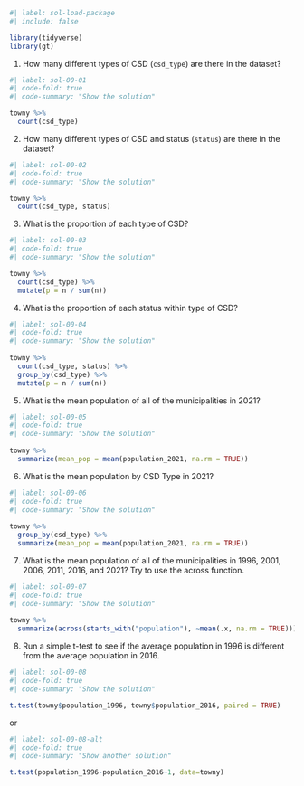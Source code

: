 ```r
#| label: sol-load-package
#| include: false

library(tidyverse)
library(gt)
```



1. How many different types of CSD (`csd_type`) are there in the dataset?

```r
#| label: sol-00-01
#| code-fold: true
#| code-summary: "Show the solution"

towny %>%
  count(csd_type)

```

2. How many different types of CSD and status (`status`) are there in the dataset?

```r
#| label: sol-00-02
#| code-fold: true
#| code-summary: "Show the solution"

towny %>%
  count(csd_type, status)
```

3. What is the proportion of each type of CSD?

```r
#| label: sol-00-03
#| code-fold: true
#| code-summary: "Show the solution"

towny %>%
  count(csd_type) %>%
  mutate(p = n / sum(n))
```

4. What is the proportion of each status within type of CSD?

```r
#| label: sol-00-04
#| code-fold: true
#| code-summary: "Show the solution"
 
towny %>%
  count(csd_type, status) %>%
  group_by(csd_type) %>%
  mutate(p = n / sum(n))
```

5. What is the mean population of all of the municipalities in 2021?

```r
#| label: sol-00-05
#| code-fold: true
#| code-summary: "Show the solution"
 
towny %>%
  summarize(mean_pop = mean(population_2021, na.rm = TRUE))

```

6. What is the mean population by CSD Type in 2021?

```r
#| label: sol-00-06
#| code-fold: true
#| code-summary: "Show the solution"
 
towny %>%
  group_by(csd_type) %>%
  summarize(mean_pop = mean(population_2021, na.rm = TRUE))
```

7. What is the mean population of all of the municipalities in 1996, 2001, 2006, 2011, 2016, and 2021? Try to use the across function.

```r
#| label: sol-00-07
#| code-fold: true
#| code-summary: "Show the solution"
 
towny %>%
  summarize(across(starts_with("population"), ~mean(.x, na.rm = TRUE)))

```

8. Run a simple t-test to see if the average population in 1996 is different from the average population in 2016.

```r
#| label: sol-00-08
#| code-fold: true
#| code-summary: "Show the solution"

t.test(towny$population_1996, towny$population_2016, paired = TRUE)

```

or

```r
#| label: sol-00-08-alt
#| code-fold: true
#| code-summary: "Show another solution"

t.test(population_1996-population_2016~1, data=towny)

```
